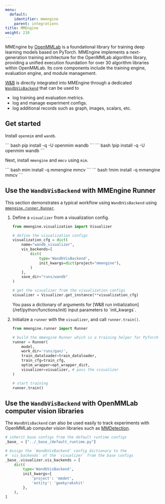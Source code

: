 ```yaml
---
menu:
  default:
    identifier: mmengine
    parent: integrations
title: MMEngine
weight: 210
---
```

MMEngine by [OpenMMLab](https://github.com/open-mmlab) is a foundational library for training deep learning models based on PyTorch. MMEngine implements a next-generation training architecture for the OpenMMLab algorithm library, providing a unified execution foundation for over 30 algorithm libraries within OpenMMLab. Its core components include the training engine, evaluation engine, and module management.

[W&B](https://wandb.ai/site) is directly integrated into MMEngine through a dedicated [`WandbVisBackend`](https://mmengine.readthedocs.io/en/latest/api/generated/mmengine.visualization.WandbVisBackend.html#mmengine.visualization.WandbVisBackend) that can be used to
- log training and evaluation metrics.
- log and manage experiment configs.
- log additional records such as graph, images, scalars, etc.

## Get started

Install `openmim` and `wandb`.

<Tabs>
<Tab title="Command Line">
``` bash
pip install -q -U openmim wandb
```
</Tab>
<Tab title="Notebook">
``` bash
!pip install -q -U openmim wandb
```
</Tab>
</Tabs>

Next, install `mmengine` and `mmcv` using `mim`.

<Tabs>
<Tab title="Command Line">
``` bash
mim install -q mmengine mmcv
```
</Tab>
<Tab title="Notebook">
``` bash
!mim install -q mmengine mmcv
```
</Tab>
</Tabs>

## Use the `WandbVisBackend` with MMEngine Runner

This section demonstrates a typical workflow using `WandbVisBackend` using [`mmengine.runner.Runner`](https://mmengine.readthedocs.io/en/latest/api/generated/mmengine.runner.Runner.html#mmengine.runner.Runner).

1. Define a `visualizer` from a visualization config.

    ```python
    from mmengine.visualization import Visualizer

    # define the visualization configs
    visualization_cfg = dict(
        name="wandb_visualizer",
        vis_backends=[
            dict(
                type='WandbVisBackend',
                init_kwargs=dict(project="mmengine"),
            )
        ],
        save_dir="runs/wandb"
    )

    # get the visualizer from the visualization configs
    visualizer = Visualizer.get_instance(**visualization_cfg)
    ```

    <Note>
    You pass a dictionary of arguments for [W&B run initialization](/ref/python/functions/init) input parameters to `init_kwargs`.
    </Note>

2. Initialize a `runner` with the `visualizer`, and call `runner.train()`.

    ```python
    from mmengine.runner import Runner

    # build the mmengine Runner which is a training helper for PyTorch
    runner = Runner(
        model,
        work_dir='runs/gan/',
        train_dataloader=train_dataloader,
        train_cfg=train_cfg,
        optim_wrapper=opt_wrapper_dict,
        visualizer=visualizer, # pass the visualizer
    )

    # start training
    runner.train()
    ```

## Use the `WandbVisBackend` with OpenMMLab computer vision libraries

The `WandbVisBackend` can also be used easily to track experiments with OpenMMLab computer vision libraries such as [MMDetection](https://mmdetection.readthedocs.io/).

```python
# inherit base configs from the default runtime configs
_base_ = ["../_base_/default_runtime.py"]

# Assign the `WandbVisBackend` config dictionary to the
# `vis_backends` of the `visualizer` from the base configs
_base_.visualizer.vis_backends = [
    dict(
        type='WandbVisBackend',
        init_kwargs={
            'project': 'mmdet',
            'entity': 'geekyrakshit'
        },
    ),
]
```